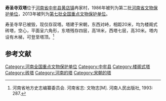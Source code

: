 {{文物保护单位
| 级别 = 全国
| 图片 = Shousheng Temple Twin Pagodas 2020102001.jpg
| 名称 = 寿圣寺双塔
| 所在 = [[河南省|河南省]][[中牟县|中牟县]]
| 分类 = 古建筑
| 时代 = 宋
| 编号 = 7-1165-3-463
| 登录 = 2013年3月5日
| 坐标 = {{coord|34|29|48.36|N|113|59|33.85|E|display=inline,title}}
}}
'''寿圣寺双塔'''位于[[河南省|河南省]][[中牟县|中牟县]][[黄店镇_(中牟县)|黄店镇]]冉家村，1986年被列为第二批[[河南省文物保护单位|河南省文物保护单位]]，2013年被列为[[第七批全国重点文物保护单位|第七批全国重点文物保护单位]]。

寿圣寺早已被毁，现仅存双塔。塔建于宋朝，东西对峙，相距20米，均为楼阁式砖塔，空心，平面呈六角形，东塔残存四层，高18米，西塔七层，高30米。塔内设有木梯，可登至塔顶。<ref>河南省地方史志编纂委员会. 河南省志: 文物志[M]. 河南人民出版社, 1993: 287.</ref>

==参考文献==
{{reflist}}

{{河南全国重点文物保护单位}}

{{DEFAULTSORT:S}}
[[Category:河南全国重点文物保护单位|Category:河南全国重点文物保护单位]]
[[Category:中牟县|Category:中牟县]]
[[Category:楼阁式塔|Category:楼阁式塔]]
[[Category:砖塔|Category:砖塔]]
[[Category:河南的塔|Category:河南的塔]]
[[Category:宋朝的塔|Category:宋朝的塔]]
